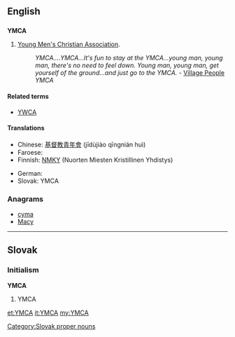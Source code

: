 ==English==

==={{initialism}}===
'''YMCA'''

# [[w:Young Men's Christian Association|Young Men's Christian Association]].
#: ''YMCA....YMCA...It's fun to stay at the YMCA...young man, young man, there's no need to feel down. Young man, young man, get yourself of the ground...and just go to the YMCA.'' - [[w:Village People|Village People]] ''YMCA''

{{wikipedia}}

====Related terms====
* [[YWCA]]

====Translations====
{{trans-top|Young Men's Christian Association}}
* Chinese: [[基督教青年會]] (jīdùjiào qīngnián huì)
* Faroese: {{t-|fo|KFUM}}
* Finnish: [[NMKY]] (Nuorten Miesten Kristillinen Yhdistys)
{{trans-mid}}
* German: {{t+|de|CVJM}}
* Slovak: YMCA<!--moved to Slovak entry: (pronounced ''imka'')-->
{{trans-bottom}}

===Anagrams===
* [[cyma#English|cyma]]
* [[Macy#English|Macy]]

----

==Slovak==

===Initialism===
'''YMCA'''

# YMCA

[[Category:Slovak proper nouns]]{{attention|sk|a mess}}

[[et:YMCA]]
[[it:YMCA]]
[[my:YMCA]]